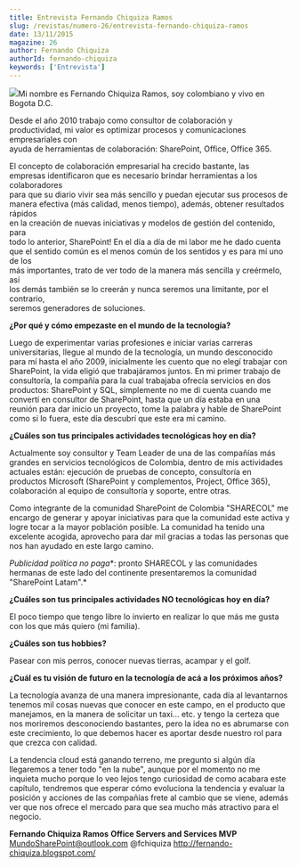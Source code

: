 ```yaml
---
title: Entrevista Fernando Chiquiza Ramos
slug: /revistas/numero-26/entrevista-fernando-chiquiza-ramos
date: 13/11/2015
magazine: 26
author: Fernando Chiquiza
authorId: fernando-chiquiza
keywords: ['Entrevista']
---
```






​![](/../images/autores/fernando-chiquiza.png#author)Mi nombre es Fernando Chiquiza Ramos, soy colombiano y vivo en<br />Bogota D.C.

Desde el año 2010 trabajo como consultor de colaboración y<br />productividad, mi valor es optimizar procesos y comunicaciones empresariales con<br />ayuda de herramientas de colaboración: SharePoint, Office, Office 365.

El concepto de colaboración empresarial ha crecido bastante, las<br />empresas identificaron que es necesario brindar herramientas a los colaboradores<br />para que su diario vivir sea más sencillo y puedan ejecutar sus procesos de<br />manera efectiva (más calidad, menos tiempo), además, obtener resultados rápidos<br />en la creación de nuevas iniciativas y modelos de gestión del contenido, para<br />todo lo anterior, SharePoint!
En el día a día de mi labor me he dado cuenta<br />que el sentido común es el menos común de los sentidos y es para mí uno de los<br />más importantes, trato de ver todo de la manera más sencilla y creérmelo, así<br />los demás también se lo creerán y nunca seremos una limitante, por el contrario,<br />seremos generadores de soluciones.


**¿Por qué y cómo empezaste en el mundo de la tecnología?**

Luego de experimentar varias profesiones e iniciar varias carreras universitarias, llegue al mundo de la tecnología, un mundo desconocido para mí hasta el año 2009, inicialmente les cuento que no elegí trabajar con SharePoint, la vida eligió que trabajáramos juntos. En mi primer trabajo de consultoría, la compañía para la cual trabajaba ofrecía servicios en dos productos: SharePoint y SQL, simplemente no me di cuenta cuando me convertí en consultor de SharePoint, hasta que un día estaba en una reunión para dar inicio un proyecto, tome la palabra y hable de SharePoint como si lo fuera, este día descubrí que este era mi camino.

**¿Cuáles son tus principales actividades tecnológicas hoy en día?**

Actualmente soy consultor y Team Leader de una de las compañías más grandes en servicios tecnológicos de Colombia, dentro de mis actividades actuales están: ejecución de pruebas de concepto, consultoría en productos Microsoft (SharePoint y complementos, Project, Office 365), colaboración al equipo de consultoría y soporte, entre otras.

Como integrante de la comunidad SharePoint de Colombia "SHARECOL" me encargo de generar y apoyar iniciativas para que la comunidad este activa y logre tocar a la mayor población posible. La comunidad ha tenido una excelente acogida, aprovecho para dar mil gracias a todas las personas que nos han ayudado en este largo camino.

*Publicidad política no paga**: pronto SHARECOL y las comunidades hermanas de este lado del continente presentaremos la comunidad "SharePoint Latam".*

**¿Cuáles son tus principales actividades NO tecnológicas hoy en día?**

El poco tiempo que tengo libre lo invierto en realizar lo que más me gusta con los que más quiero (mi familia).

**¿Cuáles son tus hobbies?**

Pasear con mis perros, conocer nuevas tierras, acampar y el golf.

**¿Cuál es tu visión de futuro en la tecnología de acá a los próximos años?**

La tecnología avanza de una manera impresionante, cada día al levantarnos tenemos mil cosas nuevas que conocer en este campo, en el producto que manejamos, en la manera de solicitar un taxi… etc. y tengo la certeza que nos moriremos desconociendo bastantes, pero la idea no es abrumarse con este crecimiento, lo que debemos hacer es aportar desde nuestro rol para que crezca con calidad.

La tendencia cloud está ganando terreno, me pregunto si algún día llegaremos a tener todo "en la nube", aunque por el momento no me inquieta mucho porque lo veo lejos tengo curiosidad de como acabara este capítulo, tendremos que esperar cómo evoluciona la tendencia y evaluar la posición y acciones de las compañías frete al cambio que se viene, además ver que nos ofrece el mercado para que sea mucho más atractivo para el negocio.

**Fernando Chiquiza Ramos**
**Office Servers and Services MVP**
 MundoSharePoint@outlook.com
 @fchiquiza
 http://fernando-chiquiza.blogspot.com/​ ​

